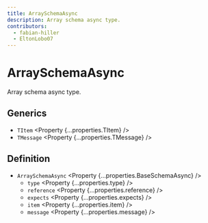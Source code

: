 ```yaml
---
title: ArraySchemaAsync
description: Array schema async type.
contributors:
  - fabian-hiller
  - EltonLobo07
---
```



# ArraySchemaAsync

Array schema async type.

## Generics

- `TItem` <Property {...properties.TItem} />
- `TMessage` <Property {...properties.TMessage} />

## Definition

- `ArraySchemaAsync` <Property {...properties.BaseSchemaAsync} />
  - `type` <Property {...properties.type} />
  - `reference` <Property {...properties.reference} />
  - `expects` <Property {...properties.expects} />
  - `item` <Property {...properties.item} />
  - `message` <Property {...properties.message} />

